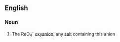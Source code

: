 ==English==

===Noun===
{{wikipedia}}
{{en-noun}}

# {{context|inorganic chemistry|lang=en}} The ReO<sub>4</sub><sup>-</sup> [[oxyanion]]; any [[salt]] containing this anion